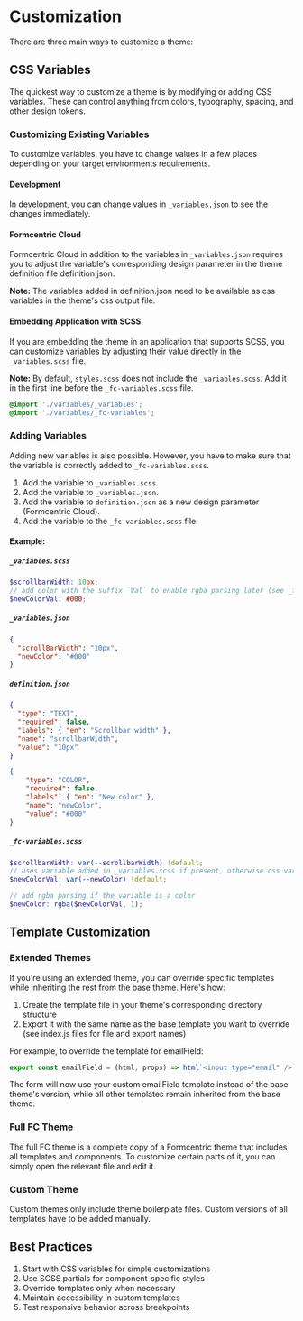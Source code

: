 
<Meta title='Themes/Customization' />

# Customization

There are three main ways to customize a theme:

## CSS Variables

The quickest way to customize a theme is by modifying or adding CSS variables. These can control anything from colors, typography, spacing, and other design tokens.

### Customizing Existing Variables

To customize variables, you have to change values in a few places depending on your target environments requirements.

#### Development

In development, you can change values in `_variables.json` to see the changes immediately.

#### Formcentric Cloud

Formcentric Cloud in addition to the variables in `_variables.json` requires you to adjust the variable's corresponding design parameter in the theme definition file definition.json.

**Note:** The variables added in definition.json need to be available as css variables in the theme's css output file.

#### Embedding Application with SCSS

If you are embedding the theme in an application that supports SCSS, you can customize variables by adjusting their value directly in the `_variables.scss` file.

**Note:** By default, `styles.scss` does not include the `_variables.scss`. Add it in the first line before the `_fc-variables.scss` file.

```scss
@import './variables/_variables';
@import './variables/_fc-variables';
```

### Adding Variables

Adding new variables is also possible. However, you have to make sure that the variable is correctly added to `_fc-variables.scss`.

1. Add the variable to `_variables.scss`.
2. Add the variable to `_variables.json`.
3. Add the variable to `definition.json` as a new design parameter (Formcentric Cloud).
4. Add the variable to the `_fc-variables.scss` file.

#### Example:

##### `_variables.scss`

```scss
$scrollbarWidth: 10px;
// add color with the suffix `Val` to enable rgba parsing later (see _fc-variables.scss)
$newColorVal: #000;
```

##### `_variables.json`

```json
{
  "scrollBarWidth": "10px",
  "newColor": "#000"
}
```

##### `definition.json`

```json
{
  "type": "TEXT",
  "required": false,
  "labels": { "en": "Scrollbar width" },
  "name": "scrollbarWidth",
  "value": "10px"
}

{
    "type": "COLOR",
    "required": false,
    "labels": { "en": "New color" },
    "name": "newColor",
    "value": "#000"
}
```

##### `_fc-variables.scss`

```scss
$scrollbarWidth: var(--scrollbarWidth) !default;
// uses variable added in _variables.scss if present, otherwise css variable from _variables.json
$newColorVal: var(--newColor) !default;

// add rgba parsing if the variable is a color
$newColor: rgba($newColorVal, 1);
```

## Template Customization

### Extended Themes

If you're using an extended theme, you can override specific templates while inheriting the rest from the base theme. Here's how:

1. Create the template file in your theme's corresponding directory structure
2. Export it with the same name as the base template you want to override (see index.js files for file and export names)

For example, to override the template for emailField:

```javascript
export const emailField = (html, props) => html`<input type="email" />`;
```

The form will now use your custom emailField template instead of the base theme's version, while all other templates remain inherited from the base theme.

### Full FC Theme

The full FC theme is a complete copy of a Formcentric theme that includes all templates and components. To customize certain parts of it, you can simply open the relevant file and edit it.

### Custom Theme

Custom themes only include theme boilerplate files. Custom versions of all templates have to be added manually.

## Best Practices

1. Start with CSS variables for simple customizations
2. Use SCSS partials for component-specific styles
3. Override templates only when necessary
4. Maintain accessibility in custom templates
5. Test responsive behavior across breakpoints
